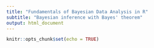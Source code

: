 ```yaml
---
title: "Fundamentals of Bayesian Data Analysis in R"
subtitle: "Bayesian inference with Bayes' theorem"
output: html_document
---
```


```r
knitr::opts_chunk$set(echo = TRUE)
```
